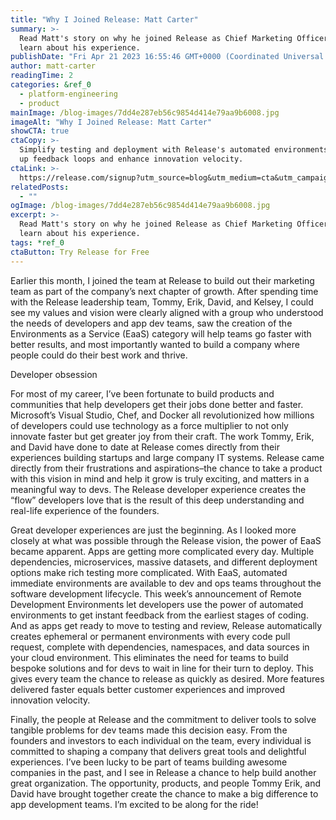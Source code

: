 ```yaml
---
title: "Why I Joined Release: Matt Carter"
summary: >-
  Read Matt's story on why he joined Release as Chief Marketing Officer and
  learn about his experience.
publishDate: "Fri Apr 21 2023 16:55:46 GMT+0000 (Coordinated Universal Time)"
author: matt-carter
readingTime: 2
categories: &ref_0
  - platform-engineering
  - product
mainImage: /blog-images/7dd4e287eb56c9854d414e79aa9b6008.jpg
imageAlt: "Why I Joined Release: Matt Carter"
showCTA: true
ctaCopy: >-
  Simplify testing and deployment with Release's automated environments. Speed
  up feedback loops and enhance innovation velocity.
ctaLink: >-
  https://release.com/signup?utm_source=blog&utm_medium=cta&utm_campaign=blog-cta&utm_content=why-i-joined-release-matt-carter
relatedPosts:
  - ""
ogImage: /blog-images/7dd4e287eb56c9854d414e79aa9b6008.jpg
excerpt: >-
  Read Matt's story on why he joined Release as Chief Marketing Officer and
  learn about his experience.
tags: *ref_0
ctaButton: Try Release for Free
---
```


Earlier this month, I joined the team at Release to build out their marketing team as part of the company’s next chapter of growth. After spending time with the Release leadership team, Tommy, Erik, David, and Kelsey, I could see my values and vision were clearly aligned with a group who understood the needs of developers and app dev teams, saw the creation of the Environments as a Service (EaaS) category will help teams go faster with better results, and most importantly wanted to build a company where people could do their best work and thrive.

Developer obsession

For most of my career, I’ve been fortunate to build products and communities that help developers get their jobs done better and faster. Microsoft’s Visual Studio, Chef, and Docker all revolutionized how millions of developers could use technology as a force multiplier to not only innovate faster but get greater joy from their craft. The work Tommy, Erik, and David have done to date at Release comes directly from their experiences building startups and large company IT systems. Release came directly from their frustrations and aspirations–the chance to take a product with this vision in mind and help it grow is truly exciting, and matters in a meaningful way to devs. The Release developer experience creates the “flow” developers love that is the result of this deep understanding and real-life experience of the founders.

Great developer experiences are just the beginning. As I looked more closely at what was possible through the Release vision, the power of EaaS became apparent. Apps are getting more complicated every day. Multiple dependencies, microservices, massive datasets, and different deployment options make rich testing more complicated. With EaaS, automated immediate environments are available to dev and ops teams throughout the software development lifecycle. This week’s announcement of Remote Development Environments let developers use the power of automated environments to get instant feedback from the earliest stages of coding. And as apps get ready to move to testing and review, Release automatically creates ephemeral or permanent environments with every code pull request, complete with dependencies, namespaces, and data sources in your cloud environment. This eliminates the need for teams to build bespoke solutions and for devs to wait in line for their turn to deploy. This gives every team the chance to release as quickly as desired. More features delivered faster equals better customer experiences and improved innovation velocity.

Finally, the people at Release and the commitment to deliver tools to solve tangible problems for dev teams made this decision easy. From the founders and investors to each individual on the team, every individual is committed to shaping a company that delivers great tools and delightful experiences. I’ve been lucky to be part of teams building awesome companies in the past, and I see in Release a chance to help build another great organization. The opportunity, products, and people Tommy Erik, and David have brought together create the chance to make a big difference to app development teams. I’m excited to be along for the ride!
